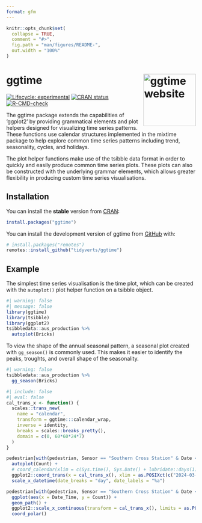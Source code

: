 ```yaml
---
format: gfm
---
```


<!-- README.md is generated from README.qmd. Please edit that file -->

```r
knitr::opts_chunk$set(
  collapse = TRUE,
  comment = "#>",
  fig.path = "man/figures/README-",
  out.width = "100%"
)
```

# ggtime <a href="https://pkg.mitchelloharawild.com/ggtime/"><img src="man/figures/logo.svg" align="right" height="139" alt="ggtime website" /></a>

<!-- badges: start -->
[![Lifecycle: experimental](https://img.shields.io/badge/lifecycle-experimental-orange.svg)](https://lifecycle.r-lib.org/articles/stages.html#experimental)
[![CRAN status](https://www.r-pkg.org/badges/version/ggtime)](https://CRAN.R-project.org/package=ggtime)
[![R-CMD-check](https://github.com/mitchelloharawild/ggtime/actions/workflows/R-CMD-check.yaml/badge.svg)](https://github.com/mitchelloharawild/ggtime/actions/workflows/R-CMD-check.yaml)
<!-- badges: end -->

The ggtime package extends the capabilities of 'ggplot2' by providing 
grammatical elements and plot helpers designed for visualizing time series 
patterns. These functions use calendar structures implemented in the mixtime 
package to help explore common time series patterns including trend, 
seasonality, cycles, and holidays.

The plot helper functions make use of the tsibble data format in order to 
quickly and easily produce common time series plots. These plots can also be
constructed with the underlying grammar elements, which allows greater 
flexibility in producing custom time series visualisations.

## Installation

You can install the **stable** version from
[CRAN](https://cran.r-project.org/package=ggtime):

``` r
install.packages("ggtime")
```

You can install the development version of ggtime from [GitHub](https://github.com/) with:

```r
# install.packages("remotes")
remotes::install_github("tidyverts/ggtime")
```

## Example

The simplest time series visualisation is the time plot, which can be created with the `autoplot()` plot helper function on a tsibble object.

```r
#| warning: false
#| message: false
library(ggtime)
library(tsibble)
library(ggplot2)
tsibbledata::aus_production %>% 
  autoplot(Bricks)
```

To view the shape of the annual seasonal pattern, a seasonal plot created with `gg_season()` is commonly used. This makes it easier to identify the peaks, troughts, and overall shape of the seasonality.

```r
#| warning: false
tsibbledata::aus_production %>% 
  gg_season(Bricks)
```


```r
#| include: false
#| eval: false
cal_trans_x <- function() {
  scales::trans_new(
    name = "calendar",
    transform = ggtime:::calendar_wrap,
    inverse = identity,
    breaks = scales::breaks_pretty(),
    domain = c(0, 60*60*24*7)
  )
}

pedestrian[with(pedestrian, Sensor == "Southern Cross Station" & Date < "2015-03-01"),] |> 
  autoplot(Count) +
  # coord_calendar(xlim = c(Sys.time(), Sys.Date() + lubridate::days(1)))
  ggplot2::coord_trans(x = cal_trans_x(), xlim = as.POSIXct(c("2024-03-25 00:00:00", "2024-03-31 23:59:59"))) +
  scale_x_datetime(date_breaks = "day", date_labels = "%a")

pedestrian[with(pedestrian, Sensor == "Southern Cross Station" & Date < "2015-03-01"),] |> 
  ggplot(aes(x = Date_Time, y = Count)) + 
  geom_path() +
  ggplot2::scale_x_continuous(transform = cal_trans_x(), limits = as.POSIXct(c("2024-03-25 00:00:00", "2024-03-31 23:59:59"))) + 
  coord_polar()
```

